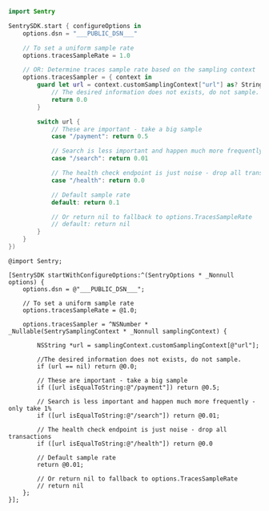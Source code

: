 <SignInNote />

```swift {tabTitle:Swift}
import Sentry

SentrySDK.start { configureOptions in
    options.dsn = "___PUBLIC_DSN___"

    // To set a uniform sample rate
    options.tracesSampleRate = 1.0

    // OR: Determine traces sample rate based on the sampling context
    options.tracesSampler = { context in
        guard let url = context.customSamplingContext["url"] as? String else {
            // The desired information does not exists, do not sample.
            return 0.0
        }

        switch url {
            // These are important - take a big sample
            case "/payment": return 0.5

            // Search is less important and happen much more frequently - only take 1%
            case "/search": return 0.01

            // The health check endpoint is just noise - drop all transactions
            case "/health": return 0.0

            // Default sample rate
            default: return 0.1

            // Or return nil to fallback to options.TracesSampleRate
            // default: return nil
        }
    }
})
```

```objc {tabTitle:Objective-C}
@import Sentry;

[SentrySDK startWithConfigureOptions:^(SentryOptions * _Nonnull options) {
    options.dsn = @"___PUBLIC_DSN___";

    // To set a uniform sample rate
    options.tracesSampleRate = @1.0;

    options.tracesSampler = ^NSNumber * _Nullable(SentrySamplingContext * _Nonnull samplingContext) {

        NSString *url = samplingContext.customSamplingContext[@"url"];

        //The desired information does not exists, do not sample.
        if (url == nil) return @0.0;

        // These are important - take a big sample
        if ([url isEqualToString:@"/payment"]) return @0.5;

        // Search is less important and happen much more frequently - only take 1%
        if ([url isEqualToString:@"/search"]) return @0.01;

        // The health check endpoint is just noise - drop all transactions
        if ([url isEqualToString:@"/health"]) return @0.0

        // Default sample rate
        return @0.01;

        // Or return nil to fallback to options.TracesSampleRate
        // return nil
    };
}];
```

